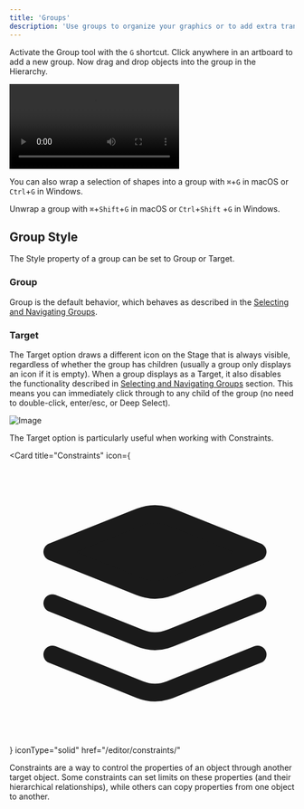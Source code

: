 ```yaml
---
title: 'Groups'
description: 'Use groups to organize your graphics or to add extra transform spaces.'
---
```



<YouTube id="s9x35tPmEZs" />

Activate the Group tool with the `G` shortcut. Click anywhere in an artboard to add a new group. Now drag and drop objects into the group in the Hierarchy.

<video controls>
  <source src="https://ucarecdn.com/968915a5-5fed-4893-b9ca-9d43f961d1dd/" type="video/mp4"></source>
  Activate the Group tool.
</video>

You can also wrap a selection of shapes into a group with `⌘`+`G` in macOS or `Ctrl`+`G` in Windows.

Unwrap a group with `⌘`+`Shift`+`G` in macOS or `Ctrl`+`Shift` +`G` in Windows.

## Group Style

The Style property of a group can be set to Group or Target.

### Group

Group is the default behavior, which behaves as described in the [Selecting and Navigating Groups](/editor/fundamentals/selecting-and-navigating-groups).

### Target

The Target option draws a different icon on the Stage that is always visible, regardless of whether the group has children (usually a group only displays an icon if it is empty). When a group displays as a Target, it also disables the functionality described in [Selecting and Navigating Groups](/editor/fundamentals/selecting-and-navigating-groups) section. This means you can immediately click through to any child of the group (no need to double-click, enter/esc, or Deep Select).

![Image](https://ucarecdn.com/3955cb20-416f-4d2e-8a93-546010a89d9e/)

The Target option is particularly useful when working with Constraints.

<Card
  title="Constraints"
  icon={<svg xmlns="http://www.w3.org/2000/svg" height="100%" fill="none" viewBox="0 0 16 16" class="size-4 text-gray-500/80 dark:text-gray-400" aria-hidden="true"><path fill="currentColor" d="M7.31 7.111 2.406 5.15l4.61-1.844.328-.126a2.3 2.3 0 0 1 1.647 0l.33.126L13.93 5.15 9.024 7.112c-.55.22-1.163.22-1.712 0"></path><path stroke="currentColor" stroke-linecap="round" stroke-linejoin="round" d="m2.405 10.911 4.906 1.963c.55.22 1.162.22 1.712 0l4.906-1.963M2.405 8.031 7.31 9.992c.55.22 1.162.22 1.712 0l4.906-1.963M2.405 5.15 7.31 7.111c.55.22 1.162.22 1.712 0l4.906-1.962-4.61-1.844-.329-.126a2.3 2.3 0 0 0-1.647 0l-.329.126z"></path></svg>}
  iconType="solid"
  href="/editor/constraints/"
>
  Constraints are a way to control the properties of an object through another target object. Some constraints can set limits on these properties (and their hierarchical relationships), while others can copy properties from one object to another.
</Card>